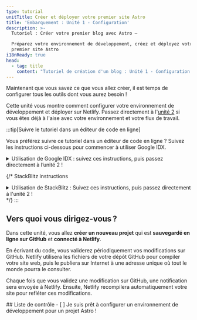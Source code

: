 ```yaml
---
type: tutorial
unitTitle: Créer et déployer votre premier site Astro
title: 'Embarquement : Unité 1 - Configuration'
description: >-
  Tutoriel : Créer votre premier blog avec Astro —

  Préparez votre environnement de développement, créez et déployez votre
  premier site Astro
i18nReady: true
head:
  - tag: title
    content: "Tutoriel de création d'un blog : Unité 1 - Configuration | Docs"
---
```


Maintenant que vous savez ce que vous allez créer, il est temps de configurer tous les outils dont vous aurez besoin !

Cette unité vous montre comment configurer votre environnement de développement et déployer sur Netlify. Passez directement à l'[unité 2](/fr/tutorial/2-pages/) si vous êtes déjà à l'aise avec votre environnement et votre flux de travail.

:::tip[Suivre le tutoriel dans un éditeur de code en ligne]

Vous préférez suivre ce tutoriel dans un éditeur de code en ligne ? Suivez les instructions ci-dessous pour commencer à utiliser Google IDX.

<details>
<summary>Utilisation de Google IDX : suivez ces instructions, puis passez directement à l’unité 2 !</summary>

**Configurer IDX**

<Steps>
1. Suivez le lien externe pour [ouvrir le modèle « Empty project » dans un nouvel espace de travail sur IDX](https://astro.new/minimal?on=idx).

2. Suivez l’invite pour vous connecter à votre compte Google si vous n’êtes pas déjà connecté.

3. Saisissez un nom pour votre projet si vous souhaitez remplacer le nom par défaut « Empty project ». Cliquez sur **Créer**.

4. Attendez que l'espace de travail soit créé. Cela peut prendre 30 à 60 secondes. Si tout se passe bien, vous verrez le projet Astro chargé dans un éditeur de code en ligne.

5. Attendez qu'IDX exécute deux scripts : un pour installer Astro et un autre pour démarrer le serveur de développement. Notez que vous pouvez voir brièvement un message indiquant que votre espace de travail « n'a pas pu trouver Astro » si votre espace de travail se charge avant la fin de l'installation d'Astro. Ce message peut être ignoré et annulé s'il ne s'efface pas de lui-même.
</Steps>

**Faire un changement**

Si tout se passe bien, vous devriez voir le code du fichier `src/pages/index.astro` ouvert en écran partagé avec un aperçu en direct du site web. Suivez les instructions dans [« Écrire votre première ligne d'Astro »](/fr/tutorial/1-setup/3/) pour apporter une modification à ce fichier.

**Créer un dépôt GitHub**

<Steps>
1. Accédez à l'élément de navigation « Contrôle de source » dans la barre de menu verticale ou ouvrez avec <kbd>CTRL + SHIFT + G</kbd>. 

2. Sélectionnez l'option Publier sur GitHub. Cela créera un nouveau dépôt dans votre compte GitHub.
3. Suivez les instructions pour vous connecter à votre compte GitHub.
4. Une fois connecté, revenez à l'onglet IDX et vous aurez le choix de nommer votre nouveau dépôt et de choisir si vous souhaitez créer un dépôt privé ou public. Vous pouvez choisir n'importe quel nom et n'importe quel type de dépôt pour ce tutoriel.
5. IDX effectuera un commit initial et publiera dans votre nouveau dépôt GitHub.
6. À l'avenir, chaque fois que vous aurez des modifications à valider sur GitHub, l'icône de navigation du contrôle de source affichera un numéro. Il s'agit du nombre de fichiers qui ont été modifiés depuis votre dernière validation. En accédant à cet onglet et en effectuant deux étapes (validation et publication), vous pourrez saisir un message de validation et mettre à jour votre dépôt.
</Steps>

**Déployer votre site**

Si vous souhaitez déployer sur Netlify et disposer d'une version en ligne de votre site pendant que vous travaillez, passez à l'unité 1 pour [Déployer votre site sur le web](/fr/tutorial/1-setup/5/).

Sinon, passez à l'[unité 2](/fr/tutorial/2-pages/) pour commencer à créer avec Astro !

</details>

{/* StackBlitz instructions 
<details>
<summary>Utilisation de StackBlitz : Suivez ces instructions, puis passez directement à l'unité 2 !</summary>

**Configuration de StackBlitz**

<Steps>
1. Suivez le lien externe pour [ouvrir le modèle « Empty project » sur StackBlitz](https://astro.new/minimal?on=stackblitz).

2. Cliquez sur "Sign in" en haut à droite pour vous connecter en utilisant vos identifiants GitHub.

3. En haut à gauche de la fenêtre de l'éditeur StackBlitz, cliquez sur « fork » le modèle (enregistrer dans le tableau de bord de votre compte).

4. Attendez que le projet se charge, et vous verrez un aperçu en direct du modèle de « Empty Project ».
</Steps>
  
**Apporter une modification**

Dans le volet des fichiers, vous devriez voir `src/pages/index.astro`. Cliquez pour l'ouvrir, et suivez [Écrivez votre première ligne Astro](/fr/tutorial/1-setup/3/) pour apporter une modification à ce fichier.

**Créer un dépôt GitHub**
  
<Steps>
1. Appuyez sur le bouton <kbd>Connect Repository</kbd> en haut de votre liste de fichiers, saisissez un nouveau nom pour votre dépôt, puis cliquez sur <kbd>Create repo & push</kbd>.

2. Lorsque vous avez des modifications à valider sur GitHub, un bouton « Commit » apparaîtra en haut à gauche de votre espace de travail. En cliquant dessus, vous pourrez saisir un message de validation et mettre à jour votre dépôt.
</Steps>
  
**Déployer votre site**

Si vous souhaitez déployer sur Netlify et disposer d'une version en ligne de votre site pendant que vous travaillez, passez à l'unité 1 pour [Déployer votre site sur le web](/fr/tutorial/1-setup/5/).

Sinon, passez à l'[unité 2](/fr/tutorial/2-pages/) pour commencer à créer avec Astro !

</details>
*/}
:::

## Vers quoi vous dirigez-vous ?

Dans cette unité, vous allez **créer un nouveau projet** qui est **sauvegardé en ligne sur GitHub** et **connecté à Netlify**.

En écrivant du code, vous validerez périodiquement vos modifications sur GitHub. Netlify utilisera les fichiers de votre dépôt GitHub pour compiler votre site web, puis le publiera sur Internet à une adresse unique où tout le monde pourra le consulter.

Chaque fois que vous validez une modification sur GitHub, une notification sera envoyée à Netlify. Ensuite, Netlify recompilera automatiquement votre site pour refléter ces modifications.



<Box icon="check-list">
## Liste de contrôle

<Checklist>
- [ ] Je suis prêt à configurer un environnement de développement pour un projet Astro !
</Checklist>
</Box>
